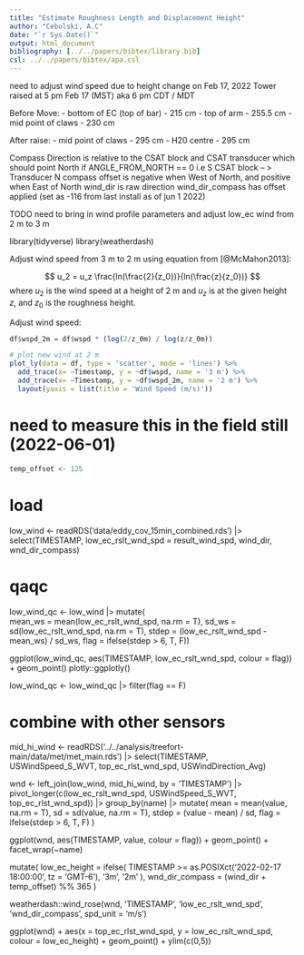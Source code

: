 ```yaml
---
title: "Estimate Roughness Length and Displacement Height"
author: "Cebulski, A.C"
date: "`r Sys.Date()`"
output: html_document
bibliography: [../../papers/bibtex/library.bib]
csl: ../../papers/bibtex/apa.csl
---
```


need to adjust wind speed due to height change on Feb 17, 2022
Tower raised at 5 pm Feb 17 (MST) aka 6 pm CDT / MDT

Before Move:
- bottom of EC (top of bar) - 215 cm
- top of arm - 255.5 cm
- mid point of claws - 230 cm

After raise:
- mid point of claws - 295 cm
- H20 centre - 295 cm

Compass Direction is relative to the CSAT block and CSAT transducer which should point North if ANGLE_FROM_NORTH == 0
i.e S CSAT block -- > Transducer N
compass offset is negative when West of North, and positive when East of North
wind_dir is raw direction
wind_dir_compass has offset applied (set as -116 from last install as of jun 1 2022)

TODO need to bring in wind profile parameters and adjust low_ec wind from 2 m to 3 m

library(tidyverse)
library(weatherdash)

Adjust wind speed from 3 m to 2 m using equation from [@McMahon2013]:

$$
u_2 = u_z \frac{ln(\frac{2}{z_0})}{ln(\frac{z}{z_0})}
$$
where $u_2$ is the wind speed at a height of 2 m and $u_z$ is at the given height $z$, and $z_0$ is the roughness height.

Adjust wind speed:
```r
df$wspd_2m = df$wspd * (log(2/z_0m) / log(z/z_0m))

# plot new wind at 2 m
plot_ly(data = df, type = 'scatter', mode = 'lines') %>% 
  add_trace(x= ~Timestamp, y = ~df$wspd, name = '3 m') %>% 
  add_trace(x= ~Timestamp, y = ~df$wspd_2m, name = '2 m') %>% 
  layout(yaxis = list(title = 'Wind Speed (m/s)'))
```


# need to measure this in the field still (2022-06-01)

```r
temp_offset <- 125
```

# load ####


low_wind <- readRDS('data/eddy_cov_15min_combined.rds') |> 
  select(TIMESTAMP, low_ec_rslt_wnd_spd = result_wind_spd, wind_dir, wnd_dir_compass)

# qaqc ####


low_wind_qc <- low_wind |> 
  mutate(    
    mean_ws = mean(low_ec_rslt_wnd_spd, na.rm = T),
    sd_ws = sd(low_ec_rslt_wnd_spd, na.rm = T),
    stdep = (low_ec_rslt_wnd_spd - mean_ws) / sd_ws,
    flag = ifelse(stdep > 6, T, F))

ggplot(low_wind_qc, aes(TIMESTAMP, low_ec_rslt_wnd_spd, colour = flag)) + geom_point()
plotly::ggplotly()

low_wind_qc <- low_wind_qc |> filter(flag == F)

# combine with other sensors

mid_hi_wind <- readRDS('../../analysis/treefort-main/data/met/met_main.rds') |> select(TIMESTAMP, USWindSpeed_S_WVT, top_ec_rlst_wnd_spd, USWindDirection_Avg)

wnd <- left_join(low_wind, mid_hi_wind, by = 'TIMESTAMP')  |> 
  pivot_longer(c(low_ec_rslt_wnd_spd, USWindSpeed_S_WVT, top_ec_rlst_wnd_spd)) |> 
  group_by(name) |> 
  mutate(
    mean = mean(value, na.rm = T),
    sd = sd(value, na.rm = T),
    stdep = (value - mean) / sd,
    flag = ifelse(stdep > 6, T, F)
  ) 

ggplot(wnd, aes(TIMESTAMP, value, colour = flag)) + 
  geom_point() + 
  facet_wrap(~name)


  mutate(
    low_ec_height = ifelse(
      TIMESTAMP >= as.POSIXct('2022-02-17 18:00:00', tz = 'GMT-6'),
      '3m',
      '2m'
    ),
    wnd_dir_compass = (wind_dir + temp_offset) %% 365
  )

weatherdash::wind_rose(wnd, 'TIMESTAMP', 'low_ec_rslt_wnd_spd', 'wnd_dir_compass', spd_unit = 'm/s')

ggplot(wnd) +
  aes(x = top_ec_rlst_wnd_spd, y = low_ec_rslt_wnd_spd, colour = low_ec_height) +
  geom_point() +
  ylim(c(0,5))
